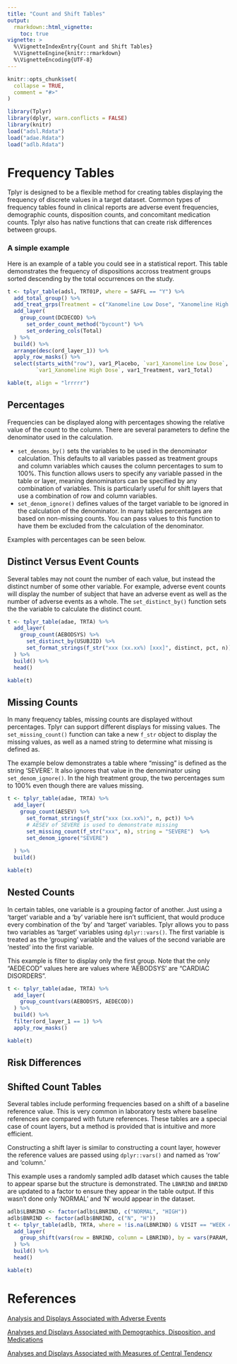 ```yaml
---
title: "Count and Shift Tables"
output:
  rmarkdown::html_vignette:
    toc: true
vignette: >
  %\VignetteIndexEntry{Count and Shift Tables}
  %\VignetteEngine{knitr::rmarkdown}
  %\VignetteEncoding{UTF-8}
---
```


```r
knitr::opts_chunk$set(
  collapse = TRUE,
  comment = "#>"
)
```

```r
library(Tplyr)
library(dplyr, warn.conflicts = FALSE)
library(knitr)
load("adsl.Rdata")
load("adae.Rdata")
load("adlb.Rdata")
```

# Frequency Tables

Tplyr is designed to be a flexible method for creating tables displaying the frequency of discrete values in a target dataset. Common types of frequency tables found in clinical reports are adverse event frequencies, demographic counts, disposition counts, and concomitant medication counts. Tplyr also has native functions that can create risk differences between groups.

### A simple example

Here is an example of a table you could see in a statistical report. This table demonstrates the frequency of dispositions accross treatment groups sorted descending by the total occurrences on the study.

```r
t <- tplyr_table(adsl, TRT01P, where = SAFFL == "Y") %>%
  add_total_group() %>%
  add_treat_grps(Treatment = c("Xanomeline Low Dose", "Xanomeline High Dose")) %>%
  add_layer(
    group_count(DCDECOD) %>%
      set_order_count_method("bycount") %>%
      set_ordering_cols(Total)
  ) %>%
  build() %>%
  arrange(desc(ord_layer_1)) %>%
  apply_row_masks() %>%
  select(starts_with("row"), var1_Placebo, `var1_Xanomeline Low Dose`,
         `var1_Xanomeline High Dose`, var1_Treatment, var1_Total)

kable(t, align = "lrrrrr")
```

## Percentages
Frequencies can be displayed along with percentages showing the relative value of the count to the column. There are several parameters to define the denominator used in the calculation.

  * `set_denoms_by()` sets the variables to be used in the denominator calculation. This defaults to all variables passed as treatment groups and column variables which causes the column percentages to sum to 100%. This function allows users to specify any variable passed in the table or layer, meaning denominators can be specified by any combination of variables. This is particularly useful for shift layers that use a combination of row and column variables.
  * `set_denom_ignore()` defines values of the target variable to be ignored in the calculation of the denominator. In many tables percentages are based on non-missing counts. You can pass values to this function to have them be excluded from the calculation of the denominator.
  
Examples with percentages can be seen below.

## Distinct Versus Event Counts

Several tables may not count the number of each value, but instead the distinct number of some other variable. For example, adverse event counts will display the number of subject that have an adverse event as well as the number of adverse events as a whole. The `set_distinct_by()` function sets the the variable to calculate the distinct count.

```r
t <- tplyr_table(adae, TRTA) %>%
  add_layer(
    group_count(AEBODSYS) %>%
      set_distinct_by(USUBJID) %>%
      set_format_strings(f_str("xxx (xx.xx%) [xxx]", distinct, pct, n))
  ) %>%
  build() %>%
  head()

kable(t)

```

## Missing Counts

In many frequency tables, missing counts are displayed without percentages. Tplyr can support different displays for missing values. The `set_missing_count()` function can take a new `f_str` object to display the missing values, as well as a named string to determine what missing is defined as.

The example below demonstrates a table where "missing" is defined as the string 'SEVERE'. It also ignores that value in the denominator using `set_denom_ignore()`. In the high treatment group, the two percentages sum to 100% even though there are values missing.

```r
t <- tplyr_table(adae, TRTA) %>%
  add_layer(
    group_count(AESEV) %>%
      set_format_strings(f_str("xxx (xx.xx%)", n, pct)) %>%
      # AESEV of SEVERE is used to demonstrate missing
      set_missing_count(f_str("xxx", n), string = "SEVERE")  %>%
      set_denom_ignore("SEVERE")
    
  ) %>%
  build()

kable(t)

```

## Nested Counts

In certain tables, one variable is a grouping factor of another. Just using a 'target' variable and a 'by' variable here isn't sufficient, that would produce every combination of the 'by' and 'target' variables. Tplyr allows you to pass two variables as 'target' variables using `dplyr::vars()`. The first variable is treated as the 'grouping' variable and the values of the second variable are 'nested' into the first variable. 

This example is filter to display only the first group. Note that the only "AEDECOD" values here are values where 'AEBODSYS' are "CARDIAC DISORDERS".

```r
t <- tplyr_table(adae, TRTA) %>%
  add_layer(
    group_count(vars(AEBODSYS, AEDECOD))
  ) %>%
  build() %>%
  filter(ord_layer_1 == 1) %>%
  apply_row_masks()

kable(t)
```

## Risk Differences



## Shifted Count Tables
Several tables include performing frequencies based on a shift of a baseline reference value. This is very common in laboratory tests where baseline references are compared with future references. These tables are a special case of count layers, but a method is provided that is intuitive and more efficient.

Constructing a shift layer is similar to constructing a count layer, however the reference values are passed using `dplyr::vars()` and named as 'row' and 'column.'

This example uses a randomly sampled adlb dataset which causes the table to appear sparse but the structure is demonstrated. The `LBNRIND` and `BNRIND` are updated to a factor to ensure they appear in the table output. If this wasn't done only 'NORMAL' and 'N' would appear in the dataset.

```r
adlb$LBNRIND <- factor(adlb$LBNRIND, c("NORMAL", "HIGH"))
adlb$BNRIND <- factor(adlb$BNRIND, c("N", "H"))
t <- tplyr_table(adlb, TRTA, where = !is.na(LBNRIND) & VISIT == "WEEK 4") %>%
  add_layer(
    group_shift(vars(row = BNRIND, column = LBNRIND), by = vars(PARAM, VISIT))
  ) %>%
  build() %>%
  head()

kable(t)
```


# References
[Analysis and Displays Associated with Adverse Events](http://www.phusewiki.org/wiki/images/b/bf/Cs-whitepaper-adverseevents-v10-4442.pdf)

[Analyses and Displays Associated with Demographics, Disposition, and Medications](https://www.phuse.eu/documents//working-groups/deliverables/analyses-displays-associated-with-demographics-disposition-medications-in-phase-2-4-clinical-trials-version-20-02-mar-18-11808.pdf)

[Analyses and Displays Associated with Measures of Central Tendency](http://www.phusewiki.org/wiki/images/4/48/CSS_WhitePaper_CentralTendency_v1.0.pdf)
